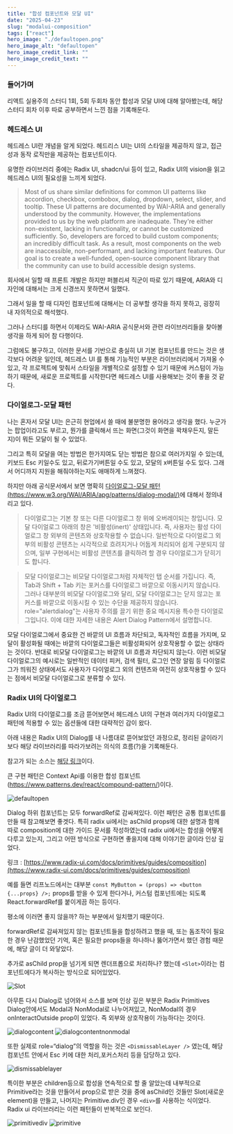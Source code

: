 ```yaml
---
title: "합성 컴포넌트와 모달 UI"
date: "2025-04-23"
slug: "modalui-composition"
tags: ["react"]
hero_image: "./defaultopen.png"
hero_image_alt: "defaultopen"
hero_image_credit_link: ""
hero_image_credit_text: ""
---
```


### 들어가며

리액트 실용주의 스터디 1회, 5회 두회차 동안 합성과 모달 UI에 대해 알아봤는데,
해당 스터디 회차 이후 따로 공부하면서 느낀 점을 기록해둔다.

### 헤드레스 UI

헤드레스 UI란 개념을 알게 되었다.
헤드리스 UI는 UI의 스타일을 제공하지 않고, 접근성과 동작 로직만을 제공하는 컴포넌트이다.

유명한 라이브러리 중에는 Radix UI, shadcn/ui 등이 있고, Radix UI의 vision을 읽고
헤드레스 UI의 필요성을 느끼게 되었다.

> Most of us share similar definitions for common UI patterns like accordion, checkbox, combobox, dialog, dropdown, select, slider, and tooltip. These UI patterns are documented by WAI-ARIA and generally understood by the community.
> However, the implementations provided to us by the web platform are inadequate. They're either non-existent, lacking in functionality, or cannot be customized sufficiently.
> So, developers are forced to build custom components; an incredibly difficult task. As a result, most components on the web are inaccessible, non-performant, and lacking important features.
> Our goal is to create a well-funded, open-source component library that the community can use to build accessible design systems.

회사에서 일할 때 프론트 개발은 하지만 퍼블리셔 직군이 따로 있기 때문에, ARIA와 디자인에 대해서는 크게 신경쓰지 못하면서 일했다.

그래서 일을 할 때 디자인 컴포넌트에 대해서는 더 공부할 생각을 하지 못하고, 굉장히 내 자의적으로 해석했다.

그러나 스터디를 하면서 이제라도 WAI-ARIA 공식문서와 관련 라이브러리들을 찾아볼 생각을 하게 되어 참 다행이다.

그럼에도 불구하고, 이러한 문서를 기반으로 충실히 UI 기본 컴포넌트를 만드는 것은 생각보다 어려운 일인데,
헤드레스 UI 를 통해 기능적인 부분은 라이브러리에서 가져올 수 있고,
각 프로젝트에 맞춰서 스타일을 개별적으로 설정할 수 있기 때문에 커스텀이 가능하기 때문에, 새로운 프로젝트를 시작한다면
헤드레스 UI를 사용해보는 것이 좋을 것 같다.

### 다이얼로그-모달 패턴

나는 혼자서 모달 UI는 은근히 현업에서 쓸 때에 불분명한 용어라고 생각을 했다.
누군가는 팝업이라고도 부르고, 뭔가를 클릭해서 뜨는 화면(그것이 화면을 꽉채우든지, 말든지)이 뭐든 모달이 될 수 있었다.

그리고 특히 모달을 여는 방법은 한가지여도 닫는 방법은 참으로 여러가지일 수 있는데, 키보드 Esc 키일수도 있고, 뒤로가기버튼일 수도 있고, 모달의 x버튼일 수도 있다.
그래서 어디까지 지원을 해줘야하는지도 애매하게 느껴졌다.

하지만 아래 공식문서에서 보면 명확히 [다이얼로그-모달 패턴(https://www.w3.org/WAI/ARIA/apg/patterns/dialog-modal/)](https://www.w3.org/WAI/ARIA/apg/patterns/dialog-modal/)에 대해서 정의내리고 있다.

> 다이얼로그는 기본 창 또는 다른 다이얼로그 창 위에 오버레이되는 창입니다. 모달 다이얼로그 아래의 창은 '비활성(inert)' 상태입니다.
> 즉, 사용자는 활성 다이얼로그 창 외부의 콘텐츠와 상호작용할 수 없습니다.
> 일반적으로 다이얼로그 외부의 비활성 콘텐츠는 시각적으로 흐려지거나 어둡게 처리되어 쉽게 구분되지 않으며, 일부 구현에서는 비활성 콘텐츠를 클릭하려 할 경우 다이얼로그가 닫히기도 합니다.

> 모달 다이얼로그는 비모달 다이얼로그처럼 자체적인 탭 순서를 가집니다. 즉, Tab과 Shift + Tab 키는 포커스를 다이얼로그 바깥으로 이동시키지 않습니다.
> 그러나 대부분의 비모달 다이얼로그와 달리, 모달 다이얼로그는 닫지 않고는 포커스를 바깥으로 이동시킬 수 있는 수단을 제공하지 않습니다.
> role="alertdialog"는 사용자 주의를 끌기 위한 중요 메시지용 특수한 다이얼로그입니다. 이에 대한 자세한 내용은 Alert Dialog Pattern에서 설명합니다.

모달 다이얼로그에서 중요한 건 바깥의 UI 흐름과 차단되고, 독자적인 흐름을 가지며, 모달이 활성화될 때에는 바깥의 다이얼로그들은 비활성화되어 상호작용할 수 없는 상태라는 것이다.
반대로 비모달 다이얼로그는 바깥의 UI 흐름과 차단되지 않는다.
이런 비모달 다이얼로그의 예시로는 일반적인 데이터 피커, 검색 필터, 로그인 연장 알림 등 다이얼로그가 띄워진 상태에서도 사용자가 다이얼로그 외의 컨텐츠와 여전히 상호작용할 수 있다는 점에서
비모달 다이얼로그로 분류할 수 있다.

### Radix UI의 다이얼로그

Radix UI의 다이얼로그를 조금 뜯어보면서 헤드레스 UI의 구현과 여러가지 다이얼로그 패턴에 적용할 수 있는 옵션들에 대한 대략적인 감이 왔다.

아래 내용은 Radix UI의 Dialog를 내 나름대로 뜯어보았던 과정으로, 정리된 글이라기보다 해당 라이브러리를 따라가보려는 의식의 흐름(?)을 기록해둔다.

참고가 되는 소스는 [해당 링크](https://github.com/radix-ui/primitives/blob/main/packages/react/dialog/src/dialog.tsx)이다.

큰 구현 패턴은 Context Api를 이용한 합성 컴포넌트(https://www.patterns.dev/react/compound-pattern/)이다.

![defaultopen](./defaultopen.png)

Dialog 하위 컴포넌트는 모두 forwardRef로 감싸져있다. 이런 패턴은 공통 컴포넌트를 만들 때 참고해보면 좋겟다.
특히 radix ui에서는 asChild props에 대한 설명과 함께 따로 composition에 대한 가이드 문서를 작성하였는데
radix ui에서는 합성을 어떻게 다루고 있는지, 그리고 어떤 방식으로 구현하면 좋을지에 대해 이야기한 글이라 인상 깊었다.

링크 : [https://www.radix-ui.com/docs/primitives/guides/composition](https://www.radix-ui.com/docs/primitives/guides/composition)

예를 들면 리프노드에서는 대부분 `const MyButton = (props) => <button {...props} />;` props를 받을 수 있게 한다거나,
커스텀 컴포넌트에는 되도록 React.forwardRef를 붙이게끔 하는 등이다.

평소에 이러면 좋지 않을까? 하는 부분에서 일치했기 때문이다.

forwardRef로 감싸져있지 않는 컴포넌트들을 합성하려고 했을 때, 또는 돔조작이 필요한 경우 난감했었던 기억,
혹은 필요한 props들을 하나하나 뚫어가면서 했던 경험 때문에, 해당 글이 더 와닿았다.

추가로 asChild prop을 넘기게 되면 렌더프롭으로 처리하나? 했는데 `<Slot>`이라는 컴포넌트에다가 복사하는 방식으로 되어있었다.

![Slot](./Slot.png)

아무튼 다시 Dialog로 넘어와서 소스를 보며 인상 깊은 부분은 Radix Primitives Dialog안에서도 Modal과 NonModal로 나누어져있고,
NonModal의 경우 onInteractOutside prop이 있었다. 즉 외부와 상호작용이 가능하다는 것이다.

![dialogcontent](./dialogcontent.png)
![dialogcontentnonmodal](./dialogcontentnonmodal.png)

또한 실제로 role=“dialog”의 역할을 하는 것은 `<DismissableLayer />` 였는데,
해당 컴포넌트 안에서 Esc 키에 대한 처리,포커스처리 등을 담당하고 있다.

![dismissablelayer](./dismissablelayer.png)

특이한 부분은 children등으로 합성을 연속적으로 할 줄 알았는데 내부적으로 Primitive라는 것을 만들어서 prop으로 받은 것을 중에 asChild인 것들만
Slot(새로운 element)을 만들고, 나머지는 Primitive.div인 경우 `<div>`를 사용하는 식이었다.
Radix ui 라이브러리는 이런 패턴들이 반복적으로 보인다.

![primitivediv](./primitivediv.png)
![primitive](./primitive.png)
